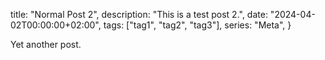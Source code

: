   title: "Normal Post 2",
  description: "This is a test post 2.",
  date: "2024-04-02T00:00:00+02:00",
  tags: ["tag1", "tag2", "tag3"],
  series: "Meta",
}

Yet another post.